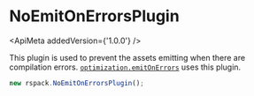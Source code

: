 
# NoEmitOnErrorsPlugin

<ApiMeta addedVersion={'1.0.0'} />

This plugin is used to prevent the assets emitting when there are compilation errors. [`optimization.emitOnErrors`](/config/optimization#optimizationemitonerrors) uses this plugin.

```js
new rspack.NoEmitOnErrorsPlugin();
```
